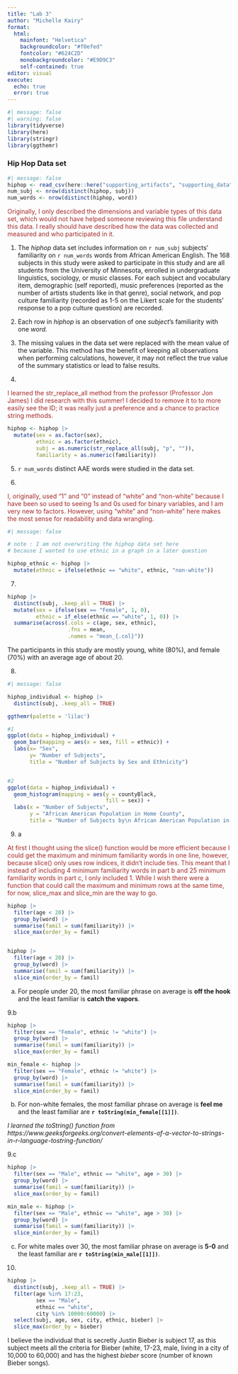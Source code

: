 ```yaml
---
title: "Lab 3"
author: "Michelle Kairy"
format: 
  html:
    mainfont: "Helvetica"
    backgroundcolor: "#f0efed"
    fontcolor: "#624C2D"
    monobackgroundcolor: "#E9D9C3"
    self-contained: true
editor: visual
execute: 
  echo: true
  error: true
---
```


```r
#| message: false
#| warning: false
library(tidyverse)
library(here)
library(stringr)
library(ggthemr)
```

### Hip Hop Data set

```r
#| message: false
hiphop <- read_csv(here::here("supporting_artifacts", "supporting_data", "hiphop.csv"))
num_subj <- nrow(distinct(hiphop, subj))
num_words <- nrow(distinct(hiphop, word))
```

[Originally, I only described the dimensions and variable types of this data set, which would not have helped someone reviewing this file understand this data. I really should have described how the data was collected and measured and who participated in it.]{style="color: brown;"}

1.  The *hiphop* data set includes information on `r num_subj` subjects' familiarity on `r num_words` words from African American English. The 168 subjects in this study were asked to participate in this study and are all students from the University of Minnesota, enrolled in undergraduate linguistics, sociology, or music classes. For each subject and vocabulary item, demographic (self reported), music preferences (reported as the number of artists students like in that genre), social network, and pop culture familiarity (recorded as 1-5 on the Likert scale for the students' response to a pop culture question) are recorded.

2.  Each row in *hiphop* is an observation of one *subject*'s familiarity with one *word*.

3.  The missing values in the data set were replaced with the mean value of the variable. This method has the benefit of keeping all observations when performing calculations, however, it may not reflect the true value of the summary statistics or lead to false results.

4.  

[I learned the str_replace_all method from the professor (Professor Jon James) I did research with this summer! I decided to remove it to to more easily see the ID; it was really just a preference and a chance to practice string methods.]{style="color: brown;"}

```r
hiphop <- hiphop |>
  mutate(sex = as.factor(sex),
         ethnic = as.factor(ethnic),
         subj = as.numeric(str_replace_all(subj, "p", "")),
         familiarity = as.numeric(familiarity))
```

5.  `r num_words` distinct AAE words were studied in the data set.

6.  

[I, originally, used "1" and "0" instead of "white" and "non-white" because I have been so used to seeing 1s and 0s used for binary variables, and I am very new to factors. However, using "white" and "non-white" here makes the most sense for readability and data wrangling.]{style="color: brown;"}

```r
#| message: false

# note : I am not overwriting the hiphop data set here
# because I wanted to use ethnic in a graph in a later question

hiphop_ethnic <- hiphop |>
  mutate(ethnic = ifelse(ethnic == "white", ethnic, "non-white"))
```

7.  

```r
hiphop |>
  distinct(subj, .keep_all = TRUE) |>
  mutate(sex = ifelse(sex == "Female", 1, 0),
         ethnic = if_else(ethnic == "white", 1, 0)) |>
  summarise(across(.cols = c(age, sex, ethnic),
                   .fns = mean,
                   .names = "mean_{.col}"))
```

The participants in this study are mostly young, white (80%), and female (70%) with an average age of about 20.

8.  

```r
#| message: false

hiphop_individual <- hiphop |>
  distinct(subj, .keep_all = TRUE)

ggthemr(palette = 'lilac')

#1
ggplot(data = hiphop_individual) +
  geom_bar(mapping = aes(x = sex, fill = ethnic)) +
  labs(x= "Sex",
       y= "Number of Subjects",
       title = "Number of Subjects by Sex and Ethnicity")


#2
ggplot(data = hiphop_individual) +
  geom_histogram(mapping = aes(y = countyBlack,
                               fill = sex)) +
  labs(x = "Number of Subjects",
       y = "African American Population in Home County",
       title = "Number of Subjects by\n African American Population in Home County")
```

9.  a

[At first I thought using the slice() function would be more efficient because I could get the maximum and minimum familiarity words in one line, however, because slice() only uses row indices, it didn't include ties. This meant that I instead of including 4 minimum familiarity words in part b and 25 minimum familiarity words in part c, I only included 1. While I wish there were a function that could call the maximum and minimum rows at the same time, for now, slice_max and slice_min are the way to go.]{style="color: brown;"}

```r

hiphop |>
  filter(age < 20) |>
  group_by(word) |>
  summarise(famil = sum(familiarity)) |>
  slice_max(order_by = famil)


hiphop |>
  filter(age < 20) |>
  group_by(word) |>
  summarise(famil = sum(familiarity)) |>
  slice_min(order_by = famil)

```

a.  For people under 20, the most familiar phrase on average is **off the hook** and the least familiar is **catch the vapors**.

9.b

```r

hiphop |>
  filter(sex == "Female", ethnic != "white") |>
  group_by(word) |>
  summarise(famil = sum(familiarity)) |>
  slice_max(order_by = famil)

min_female <- hiphop |>
  filter(sex == "Female", ethnic != "white") |>
  group_by(word) |>
  summarise(famil = sum(familiarity)) |>
  slice_min(order_by = famil)
```

b.  For non-white females, the most familiar phrase on average is **feel me** and the least familiar are **`r toString(min_female[[1]])`**.

*I learned the toString() function from https://www.geeksforgeeks.org/convert-elements-of-a-vector-to-strings-in-r-language-tostring-function/*

9.c

```r


hiphop |>
  filter(sex == "Male", ethnic == "white", age > 30) |>
  group_by(word) |>
  summarise(famil = sum(familiarity)) |>
  slice_max(order_by = famil)

min_male <- hiphop |>
  filter(sex == "Male", ethnic == "white", age > 30) |>
  group_by(word) |>
  summarise(famil = sum(familiarity)) |>
  slice_min(order_by = famil)
```

c.  For white males over 30, the most familiar phrase on average is **5-0** and the least familiar are **`r toString(min_male[[1]])`**.

10. 

```r
hiphop |>
  distinct(subj, .keep_all = TRUE) |>
  filter(age %in% 17:23,
         sex == "Male",
         ethnic == "white",
         city %in% 10000:60000) |>
  select(subj, age, sex, city, ethnic, bieber) |>
  slice_max(order_by = bieber)
```

I believe the individual that is secretly Justin Bieber is subject 17, as this subject meets all the criteria for Bieber (white, 17-23, male, living in a city of 10,000 to 60,000) and has the highest *bieber* score (number of known Bieber songs).
